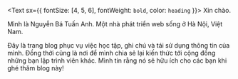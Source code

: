 <Text sx={{ fontSize: [4, 5, 6], fontWeight: `bold`, color: `heading` }}>
  Xin chào.
</Text>

Mình là Nguyễn Bá Tuấn Anh. Một nhà phát triển web sống ở Hà Nội, Việt Nam.

Đây là trang blog phục vụ việc học tập, ghi chú và tái sử dụng thông tin của mình. Đồng thời cũng là nơi để mình chia sẻ lại kiến thức tới cộng đồng những bạn lập trình viên khác. Mình tin rằng nó sẽ hữu ích cho các bạn khi ghé thăm blog này!